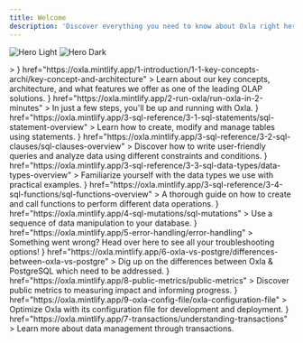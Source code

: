 ```yaml
---
title: Welcome
description: 'Discover everything you need to know about Oxla right here, right now!'
---
```


<img
  className="block dark:hidden"
  src="/assets/homepage-img-light.png"
  alt="Hero Light"
/>
<img
  className="hidden dark:block"
  src="/assets/homepage-img-dark.png"
  alt="Hero Dark"
/>

<CardGroup cols={3}>
  <Card
    title="Introduction"
    icon={<svg xmlns="http://www.w3.org/2000/svg" viewBox="0 0 119.71 134.53">>
    <g id="Layer_2" data-name="Layer 2"><g id="Layer_1-2" data-name="Layer 1"><path d="M81.75,134.53a35,35,0,0,1-12.9-2.46,34.21,34.21,0,0,1-13.6-9.84l-1.41-1.68c-.59-.71-1.2-1.44-1.82-2.15-1.26-1.44-3-3.42-4.85-5.59l-6.51-7.51-6.8-7.84-.43-.5-.15-.16a9.44,9.44,0,0,1,.95-13.31A9.7,9.7,0,0,1,36.68,82a9.53,9.53,0,0,1,7.23-.09,8.66,8.66,0,0,1,1.07.5L26.74,39.94a9.41,9.41,0,0,1,0-7.38,9.34,9.34,0,0,1,12.11-5.1,9.85,9.85,0,0,1,5.33,5.19l8.93,20.77A9.34,9.34,0,0,1,58,49a9.22,9.22,0,0,1,6.83,0,9.88,9.88,0,0,1,4.39,3.5A9.36,9.36,0,0,1,81.14,48a9.86,9.86,0,0,1,4.38,3.5,9.36,9.36,0,0,1,5.07-4.65,9.24,9.24,0,0,1,6.82.06,9.85,9.85,0,0,1,5.33,5.19L116.9,85a34.47,34.47,0,0,1-18,45.24l-3.6,1.55A34.28,34.28,0,0,1,81.75,134.53ZM36.08,93.91a1.86,1.86,0,0,1,.33.36c.13.19.3.37.46.56l6.81,7.85,6.52,7.51L55,115.78c.64.73,1.26,1.48,1.87,2.21l1.4,1.67a30.18,30.18,0,0,0,12,8.69,30.75,30.75,0,0,0,23.35-.24l3.6-1.55a30.46,30.46,0,0,0,15.94-40L99.06,53.63a5.73,5.73,0,0,0-3.14-3.05,5.26,5.26,0,0,0-3.88,0,5.45,5.45,0,0,0-3,7.23l5.63,13.09a2.27,2.27,0,0,1-1.13,3l-.14,0a2.25,2.25,0,0,1-2.89-1.24L82.79,54.72a5.73,5.73,0,0,0-3.14-3,5.26,5.26,0,0,0-3.88-.05,5.47,5.47,0,0,0-3,7.24l6.68,15.53a2.23,2.23,0,0,1,0,1.67,2.28,2.28,0,0,1-1.18,1.28l-.14,0a2.29,2.29,0,0,1-1.65,0,2.25,2.25,0,0,1-1.26-1.29L66.51,55.82a5.73,5.73,0,0,0-3.14-3,5.26,5.26,0,0,0-3.88-.05,5.45,5.45,0,0,0-3,7.24l6.66,15.48a2,2,0,0,1-1.06,2.63l-.47.2a2,2,0,0,1-2.62-1l-18.48-43a5.73,5.73,0,0,0-3.14-3,5.26,5.26,0,0,0-3.88-.05,5.47,5.47,0,0,0-3,7.24L52.31,89.29A2.26,2.26,0,0,1,51.52,92a2.38,2.38,0,0,1-2,.29,2.24,2.24,0,0,1-.91-.58l-.07-.08-4-4.61a5.34,5.34,0,0,0-2.08-1.48,5.5,5.5,0,0,0-4.18,0,5,5,0,0,0-1.41.89,5.43,5.43,0,0,0-.77,7.39Zm12.54-3.07,0,.07Zm27.1-14.91a.36.36,0,0,0,0,.09Zm3.17-1.45,0,.11Zm12.07-2s0,0,0,0l0,0Zm3.25-1.28Zm0,0Z"/><path class="cls-1" d="M11.7,59.47a2,2,0,0,1-1.43-3.4l9.38-9.57a2,2,0,0,1,2.86,2.8l-9.38,9.57A2,2,0,0,1,11.7,59.47Z"/><path class="cls-1" d="M47.67,22.8a2,2,0,0,1-1.43-3.4L55.6,9.86a2,2,0,1,1,2.86,2.8L49.1,22.2A2,2,0,0,1,47.67,22.8Z"/><path class="cls-1" d="M20.8,23.05a2,2,0,0,1-1.4-.57L9.86,13.13a2,2,0,0,1,2.8-2.86l9.54,9.35a2,2,0,0,1-1.4,3.43Z"/><path class="cls-1" d="M34.18,17.36a2,2,0,0,1-2-2L32.06,2a2,2,0,0,1,4,0l.12,13.36a2,2,0,0,1-2,2Z"/><path class="cls-1" d="M53.33,36.18a2,2,0,0,1,0-4l13.4-.12h0a2,2,0,0,1,0,4l-13.4.12Z"/><path class="cls-1" d="M2,36.67a2,2,0,0,1,0-4l13.36-.13h0a2,2,0,0,1,0,4L2,36.67Z"/></g></g>
</svg>}
    href="https://oxla.mintlify.app/1-introduction/1-1-key-concepts-archi/key-concept-and-architecture"
  >
    Learn about our key concepts, architecture, and what features we offer as one of the leading OLAP solutions.
  </Card>
  <Card
    title="Getting Started"
    icon={<svg id="Layer_2" data-name="Layer 2" xmlns="http://www.w3.org/2000/svg" viewBox="0 0 124.32 135.46">
     <g id="Warstwa_1" data-name="Warstwa 1">
    <g>
      <g>
        <path class="cls-3" d="M93.31,86.44c5.12,4.87,8.74,13.42.21,23.05-13.66,15.43-40.77,22.74-45.26,24-.32.09-.66,0-.91-.21h0c-.49-.43-.43-1.21.12-1.56,14.85-9.59,26.69-22.33,26.86-30.02"/>
        <path class="cls-1" d="M46.33,48.77c-2.34-5.87-16.12-17.29-28-2.71C5.31,62.03,2.47,89.96,1.95,94.6c-.04.33.1.66.36.87h0c.5.41,1.26.22,1.52-.37,9.69-22.19,26.11-39.76,32.08-27.36"/>
        <path class="cls-4" d="M23.39,103.32c-7.64,2.39-18.5,7.22-12.13,29.78,6.26-10,19.32.76,23.85-19.34"/>
        <path class="cls-1" d="M32.77,101.64c3.73,3.3,7.47,6.27,10.34,8.34,0,0,75.25-26.09,79.27-104.6.06-1.25-1.53-2.62-2.77-2.45C42.71,13.9,25.49,94.4,25.49,94.4c0,0,2.61,3.03,7.28,7.24"/>
        <circle class="cls-2" cx="93.59" cy="34.52" r="7.47"/>
        <circle class="cls-2" cx="72.09" cy="58.4" r="7.47"/>
      </g>
      <line class="cls-4" x1="22.28" y1="16.03" x2="3.83" y2="31.88"/>
      <line class="cls-4" x1="122.14" y1="71.44" x2="107.73" y2="83.81"/>
      <line class="cls-4" x1="121.81" y1="107.9" x2="92.46" y2="133.1"/>
      <line class="cls-4" x1="57.23" y1="1.94" x2="26.96" y2="27.93"/>
    </g>
  </g>
</svg>}
    href="https://oxla.mintlify.app/2-run-oxla/run-oxla-in-2-minutes"
  >
    In just a few steps, you'll be up and running with Oxla.
  </Card>
  <Card
    title="SQL Statements"
    icon={<svg xmlns="http://www.w3.org/2000/svg" viewBox="0 0 144.9 145.97"><g id="Layer_2" data-name="Layer 2"><g id="Layer_1-2" data-name="Layer 1"><g class="cls-1"><path class="cls-2" d="M91.94,106.25a2,2,0,0,1-2-2V73.36A5.35,5.35,0,0,0,84.6,68H51.87a2,2,0,1,1,0-4H84.6a9.35,9.35,0,0,1,9.34,9.34v30.89A2,2,0,0,1,91.94,106.25Z"/></g><g class="cls-1"><path class="cls-2" d="M69.9,96a7.94,7.94,0,1,1,7.94-7.94A7.95,7.95,0,0,1,69.9,96Zm0-11.88a3.94,3.94,0,1,0,3.94,3.94A3.95,3.95,0,0,0,69.9,84.14Z"/></g><path d="M87.36,22.33a2,2,0,0,1-2-2V5.52A1.52,1.52,0,0,0,83.84,4H5.52A1.52,1.52,0,0,0,4,5.52V20.33a2,2,0,0,1-4,0V5.52A5.53,5.53,0,0,1,5.52,0H83.84a5.53,5.53,0,0,1,5.52,5.52V20.33A2,2,0,0,1,87.36,22.33Z"/><path d="M2,51.37a2,2,0,0,1-2-2V34.56A5.53,5.53,0,0,1,5.52,29H83.84a5.53,5.53,0,0,1,5.52,5.52V47.24a2,2,0,0,1-4,0V34.56A1.52,1.52,0,0,0,83.84,33H5.52A1.52,1.52,0,0,0,4,34.56V49.37A2,2,0,0,1,2,51.37Z"/><path d="M2,80.42a2,2,0,0,1-2-2V63.61a5.53,5.53,0,0,1,5.52-5.52H45a2,2,0,0,1,0,4H5.52A1.52,1.52,0,0,0,4,63.61V78.42A2,2,0,0,1,2,80.42Z"/><path d="M84.62,126.1A40.36,40.36,0,0,1,56,114.29h0a40.5,40.5,0,0,1,0-57.18,40.43,40.43,0,0,1,57.19,0,40.42,40.42,0,0,1-28.59,69ZM58.85,111.45A36.44,36.44,0,1,0,84.62,49.24h0a36.44,36.44,0,0,0-25.77,62.21Z"/><path d="M142.9,146a2,2,0,0,1-1.41-.59l-31.09-31.1a2,2,0,0,1,2.82-2.82l31.09,31.1A2,2,0,0,1,142.9,146Z"/></g></g></svg>}
    href="https://oxla.mintlify.app/3-sql-reference/3-1-sql-statements/sql-statement-overview"
  >
    Learn how to create, modify and manage tables using statements.
  </Card>
  <Card
    title="SQL Clauses"
    icon={<svg xmlns="http://www.w3.org/2000/svg" viewBox="0 0 142.87 143.38">
     <g id="Layer_1-2" data-name="Layer 1"><path d="M84.35,123.92H6a6,6,0,0,1-6-6V6A6,6,0,0,1,6,0H93.92a6,6,0,0,1,6,6V57.92a2,2,0,0,1-4,0V6a2,2,0,0,0-2-2H6A2,2,0,0,0,4,6V117.92a2,2,0,0,0,2,2H84.35a2,2,0,0,1,0,4Z"/><path d="M97.79,143.38a2,2,0,0,1-.82-.18,2,2,0,0,1-1.18-1.82l0-33a3.32,3.32,0,0,0-1.35-2.69L73.75,90.12a7.39,7.39,0,0,1-2.94-5.88V73.34A5.38,5.38,0,0,1,76.19,68h61.3a5.38,5.38,0,0,1,5.38,5.38v10.9a7.39,7.39,0,0,1-2.94,5.88L119.2,105.66a3.36,3.36,0,0,0-1.34,2.68v17a2,2,0,0,1-.67,1.49L99.12,142.87A2,2,0,0,1,97.79,143.38ZM76.19,72a1.38,1.38,0,0,0-1.38,1.38v10.9a3.36,3.36,0,0,0,1.34,2.68l20.72,15.54a7.32,7.32,0,0,1,2.94,5.89l0,28.57,14.07-12.51V108.34a7.39,7.39,0,0,1,2.94-5.88l20.73-15.54a3.32,3.32,0,0,0,1.34-2.68V73.34A1.38,1.38,0,0,0,137.49,72Z"/><path class="cls-1" d="M83.85,28H16.06a2,2,0,1,1,0-4H83.85a2,2,0,0,1,0,4Z"/><path class="cls-1" d="M67.47,99.92H16.06a2,2,0,1,1,0-4H67.47a2,2,0,0,1,0,4Z"/><path class="cls-1" d="M83.85,52H16.06a2,2,0,1,1,0-4H83.85a2,2,0,0,1,0,4Z"/><path class="cls-1" d="M58.81,76H16.06a2,2,0,1,1,0-4H58.81a2,2,0,0,1,0,4Z"/></g></g>
</svg>}
    href="https://oxla.mintlify.app/3-sql-reference/3-2-sql-clauses/sql-clauses-overview"
  >
    Discover how to write user-friendly queries and analyze data using different constraints and conditions.
  </Card>
  <Card
    title="SQL Data Types"
    icon={<svg xmlns="http://www.w3.org/2000/svg" viewBox="0 0 148.23 144.14">
    <g id="Layer_2" data-name="Layer 2"><g id="Layer_1-2" data-name="Layer 1"><path d="M33.16,140.27A30.88,30.88,0,1,1,64,109.39,30.91,30.91,0,0,1,33.16,140.27Zm0-57.76A26.88,26.88,0,1,0,60,109.39,26.91,26.91,0,0,0,33.16,82.51Z"/><path d="M139.6,56.32H87.78a2,2,0,0,1-2-2V2.5a2,2,0,0,1,2-2H139.6a2,2,0,0,1,2,2V54.32A2,2,0,0,1,139.6,56.32Zm-49.82-4H137.6V4.5H89.78Z"/><path class="cls-1" d="M113.7,144.14a2,2,0,0,1-1.42-.58L79.75,111a2,2,0,0,1,0-2.83l32.53-32.53a2,2,0,0,1,2.83,0l32.54,32.53a2,2,0,0,1,0,2.83l-32.54,32.54A2,2,0,0,1,113.7,144.14ZM84,109.61l29.71,29.7,29.7-29.7L113.7,79.9Z"/><path d="M63,56.81H2a2,2,0,0,1-1.73-3L30.76,1a2,2,0,0,1,3.46,0L64.71,53.81a2,2,0,0,1-1.73,3Zm-57.52-4H59.52L32.49,6Z"/></g></g>
</svg>}
    href="https://oxla.mintlify.app/3-sql-reference/3-3-sql-data-types/data-types-overview"
  >
    Familiarize yourself with the data types we use with practical examples.
  </Card>
  <Card
    title="SQL Functions"
    icon={<svg xmlns="http://www.w3.org/2000/svg" viewBox="0 0 125.77 134.57">
    <g id="Layer_1-2" data-name="Layer 1"><path class="cls-1" d="M62.88,71.38A2,2,0,0,1,61.69,71a39.66,39.66,0,0,1,0-62.58,1.94,1.94,0,0,1,2.39,0,39.68,39.68,0,0,1,0,62.58A2,2,0,0,1,62.88,71.38Zm0-59a35.79,35.79,0,0,0,0,54.52,35.79,35.79,0,0,0,0-54.52Z"/><path d="M86.09,79.36a1.94,1.94,0,0,1,0-3.88,35.8,35.8,0,0,0,0-71.6,35.43,35.43,0,0,0-22,7.58l-1.19.93-1.19-.93a35.43,35.43,0,0,0-22-7.58,35.8,35.8,0,1,0,0,71.6,35.43,35.43,0,0,0,22-7.58L62.88,67l1.19.93a36.39,36.39,0,0,0,4.51,3,1.94,1.94,0,0,1-1.89,3.39,40,40,0,0,1-3.81-2.43,39.25,39.25,0,0,1-23.2,7.5A39.68,39.68,0,1,1,39.69,0a39.25,39.25,0,0,1,23.2,7.5A39.27,39.27,0,0,1,86.09,0a39.68,39.68,0,0,1,0,79.36Z"/><path d="M54,134.57H48.89a1.94,1.94,0,1,1,0-3.88H54a8.08,8.08,0,0,0,7.83-6.07L74.94,73.93a12,12,0,0,1,11.59-9h5.09a1.94,1.94,0,0,1,0,3.88H86.53A8.08,8.08,0,0,0,78.7,74.9L65.57,125.6A12,12,0,0,1,54,134.57Z"/><path d="M79,101.7H61.48a1.94,1.94,0,0,1,0-3.88H79a1.94,1.94,0,0,1,0,3.88Z"/><path d="M110.45,123.33a1.94,1.94,0,0,1-1.37-.57L95,108.64a1.94,1.94,0,0,1,2.74-2.74L111.82,120a1.94,1.94,0,0,1-1.37,3.31Z"/><path d="M96.33,123.33A1.94,1.94,0,0,1,95,120l14.12-14.12a1.94,1.94,0,0,1,2.74,2.74L97.7,122.76A1.92,1.92,0,0,1,96.33,123.33Z"/><path d="M90.11,132.16a1.9,1.9,0,0,1-1.45-.66,25.88,25.88,0,0,1,0-34.33,1.94,1.94,0,1,1,2.9,2.58,22,22,0,0,0,0,29.19,1.94,1.94,0,0,1-1.45,3.22Z"/><path d="M116.66,132.16a1.9,1.9,0,0,1-1.28-.49,1.92,1.92,0,0,1-.17-2.73,22,22,0,0,0,0-29.19,1.94,1.94,0,1,1,2.9-2.58,25.88,25.88,0,0,1,0,34.33A1.9,1.9,0,0,1,116.66,132.16Z"/></g></g>
</svg>}
    href="https://oxla.mintlify.app/3-sql-reference/3-4-sql-functions/sql-functions-overview"
  >
    A thorough guide on how to create and call functions to perform different data operations.
  </Card>
  <Card
    title="SQL Mutations"
    icon={<svg xmlns="http://www.w3.org/2000/svg" viewBox="0 0 123.64 134.24">
    <g id="Layer_2" data-name="Layer 2"><g id="Layer_1-2" data-name="Layer 1"><path class="cls-1" d="M10.08,44.58a2,2,0,0,1-1.29-3.64L47.62,9.78A2,2,0,1,1,50.18,13L11.35,44.13A2,2,0,0,1,10.08,44.58Z"/><path class="cls-1" d="M74.78,125.62A2,2,0,0,1,73.49,122l39.36-31.59a2,2,0,1,1,2.56,3.19L76.05,125.17A2,2,0,0,1,74.78,125.62Z"/><path class="cls-1" d="M48.7,92.27a2,2,0,0,1-1.28-3.64L72.07,68.85A2,2,0,1,1,74.63,72L50,91.82A2,2,0,0,1,48.7,92.27Z"/><path class="cls-1" d="M36.28,77.82A2,2,0,0,1,35,74.18L59.59,54.44a2,2,0,1,1,2.56,3.19L37.56,77.37A2,2,0,0,1,36.28,77.82Z"/><path d="M121.6,100.17a2,2,0,0,1-1.6-.77c-8.89-11.07-23.31-8.73-38.57-6.24-15.76,2.56-32,5.22-42.43-7.72s-4.27-28.27,1.65-43.09C46.38,28,51.79,14.41,42.9,3.33A2,2,0,1,1,46.09.76c10.39,13,4.27,28.28-1.64,43.1-5.74,14.37-11.15,27.94-2.26,39s23.31,8.73,38.58,6.24c15.75-2.56,32-5.22,42.42,7.73a2,2,0,0,1-1.59,3.32Z"/><path d="M79.16,134.24a2,2,0,0,1-1.6-.77c-10.38-12.94-4.27-28.26,1.64-43.08,2.59-6.49,5.27-13.2,6.39-19.45a2,2,0,1,1,4,.73c-1.2,6.65-4,13.56-6.62,20.24-5.73,14.36-11.14,27.93-2.25,39a2,2,0,0,1-1.59,3.32Z"/><path d="M23.66,47.24C14.75,47.24,6.57,45,.45,37.39a2,2,0,0,1,3.19-2.55C12.53,45.92,27,43.57,42.21,41.08c7.1-1.16,14.43-2.35,21.19-2.08a2.05,2.05,0,0,1,2,2.13,2,2,0,0,1-2.13,2c-6.34-.26-13.47.9-20.36,2C36.41,46.17,29.86,47.24,23.66,47.24Z"/><path d="M85.41,50.24a2,2,0,0,1-1.28-3.64L97.49,35.87a2,2,0,1,1,2.56,3.19L86.69,49.79A2,2,0,0,1,85.41,50.24Z"/><path d="M78.1,41.12a2,2,0,0,1-.54-.07,2,2,0,0,1-1.44-2.51L80.57,22a2,2,0,1,1,4,1.07L80.07,39.61A2,2,0,0,1,78.1,41.12Z"/><path d="M92.73,59.35a2,2,0,0,1-.09-4.09l17.11-.75a2,2,0,1,1,.18,4.09l-17.11.75Z"/></g></g>
</svg>}
    href="https://oxla.mintlify.app/4-sql-mutations/sql-mutations"
  >
    Use a sequence of data manipulation to your database.
  </Card>
  <Card
    title="Error Handling"
    icon={<svg xmlns="http://www.w3.org/2000/svg" viewBox="0 0 141.84 142.09">
    <g id="Layer_2" data-name="Layer 2"><g id="Layer_1-2" data-name="Layer 1"><path d="M135.7,142.09h-69a6.13,6.13,0,0,1-5.31-9.19L95.91,73.18A2,2,0,0,1,96,73a6.13,6.13,0,0,1,10.5.19L141,132.9a6.13,6.13,0,0,1-5.31,9.19ZM99.28,75.33,64.89,134.9a2.13,2.13,0,0,0,1.85,3.19h69a2.13,2.13,0,0,0,1.84-3.19L103.07,75.18a2.14,2.14,0,0,0-3.69,0A.78.78,0,0,1,99.28,75.33Z"/><path class="cls-1" d="M101.21,118a2,2,0,0,1-2-2V94.05a2,2,0,0,1,4,0V116A2,2,0,0,1,101.21,118Z"/><path class="cls-1" d="M101.21,128.17a2,2,0,0,1-2-2v-1a2,2,0,0,1,4,0v1A2,2,0,0,1,101.21,128.17Z"/><path d="M101.21,25.3a2,2,0,0,1-2-2V6.09A2.1,2.1,0,0,0,97.12,4h-91A2.1,2.1,0,0,0,4,6.09V23.3a2,2,0,0,1-4,0V6.09A6.09,6.09,0,0,1,6.09,0h91a6.09,6.09,0,0,1,6.09,6.09V23.3A2,2,0,0,1,101.21,25.3Z"/><path d="M101.21,59.06a2,2,0,0,1-2-2V39.85a2.1,2.1,0,0,0-2.09-2.09h-91A2.1,2.1,0,0,0,4,39.85V57.06a2,2,0,0,1-4,0V39.85a6.09,6.09,0,0,1,6.09-6.09h91a6.09,6.09,0,0,1,6.09,6.09V57.06A2,2,0,0,1,101.21,59.06Z"/><path d="M67.09,106.39h-61A6.09,6.09,0,0,1,0,100.3V73.6a6.09,6.09,0,0,1,6.09-6.09H86.71a2,2,0,0,1,0,4H6.09A2.1,2.1,0,0,0,4,73.6v26.7a2.1,2.1,0,0,0,2.09,2.09h61a2,2,0,0,1,0,4Z"/><path class="cls-1" d="M18.86,26.28A7.14,7.14,0,1,1,26,19.14,7.14,7.14,0,0,1,18.86,26.28Zm0-10.28A3.14,3.14,0,1,0,22,19.14,3.15,3.15,0,0,0,18.86,16Z"/><path class="cls-1" d="M18.86,60A7.14,7.14,0,1,1,26,52.9,7.14,7.14,0,0,1,18.86,60Zm0-10.28A3.14,3.14,0,1,0,22,52.9,3.15,3.15,0,0,0,18.86,49.76Z"/><path class="cls-1" d="M18.86,94.4A7.14,7.14,0,1,1,26,87.26,7.14,7.14,0,0,1,18.86,94.4Zm0-10.28A3.14,3.14,0,1,0,22,87.26,3.15,3.15,0,0,0,18.86,84.12Z"/></g></g>
</svg>}
    href="https://oxla.mintlify.app/5-error-handling/error-handling"
  >
    Something went wrong? Head over here to see all your troubleshooting options!
  </Card>
  <Card
    title="Oxla vs PostgreSQL"
    icon={<svg xmlns="http://www.w3.org/2000/svg" viewBox="0 0 142.3 140.57">
    <g id="Layer_2" data-name="Layer 2"><g id="Layer_1-2" data-name="Layer 1"><path d="M58.84,60.84H2a2,2,0,0,1-2-2V2A2,2,0,0,1,2,0H58.84a2,2,0,0,1,2,2V58.84A2,2,0,0,1,58.84,60.84ZM4,56.84H56.84V4H4Z"/><path d="M140.3,140.57H70.93a2,2,0,0,1-1.73-1,2,2,0,0,1,0-2L103.87,76a2,2,0,0,1,3.48,0L142,137.59a2,2,0,0,1-1.74,3Zm-66-4h62.53L105.61,81Z"/><path class="cls-1" d="M20.2,136.87a2,2,0,0,1-1.48-3.35L132,9.25a2,2,0,0,1,3,2.7L21.68,136.22A2,2,0,0,1,20.2,136.87Z"/></g></g>
</svg>}
    href="https://oxla.mintlify.app/6-oxla-vs-postgre/differences-between-oxla-vs-postgre"
  >
    Dig up on the differences between Oxla & PostgreSQL which need to be addressed.
  </Card>
  <Card
    title="Public Metrics"
    icon={<svg xmlns="http://www.w3.org/2000/svg" viewBox="0 0 143.02 135.26">
    <g id="Layer_2" data-name="Layer 2"><g id="Layer_1-2" data-name="Layer 1"><path class="cls-1" d="M86.54,38.85H15.64a2,2,0,0,1,0-4h70.9a2,2,0,0,1,0,4Z"/><path class="cls-1" d="M122.53,38.85H96.91a2,2,0,0,1,0-4h25.62a2,2,0,0,1,0,4Z"/><path class="cls-1" d="M43.82,79H15.64a2,2,0,0,1,0-4H43.82a2,2,0,0,1,0,4Z"/><path class="cls-1" d="M122.83,79h-15a2,2,0,0,1,0-4h15a2,2,0,0,1,0,4Z"/><path d="M110,101.66H39a3.94,3.94,0,0,1-3.72-5.26L53,46.14A3.95,3.95,0,0,1,60.36,46L74,79.43,88.61,25.77a3.91,3.91,0,0,1,3.81-2.91h0a3.88,3.88,0,0,1,3.78,3l17.51,70.71a.76.76,0,0,1,.06.2,3.95,3.95,0,0,1-3.83,4.89ZM56.71,47.6,39.05,97.73l70.86-.07L92.42,27,77.8,80.64a3.94,3.94,0,0,1-7.46.44Z"/><path d="M141,121.62H20.57a6.94,6.94,0,0,1-6.93-6.93V2a2,2,0,0,1,4,0V114.69a2.93,2.93,0,0,0,2.93,2.93H141a2,2,0,0,1,0,4Z"/><path d="M29.28,17.64a2,2,0,0,1-1.41-.59L15.64,4.83,3.41,17.05a2,2,0,0,1-2.82,0,2,2,0,0,1,0-2.82L14.23.59a2,2,0,0,1,2.82,0L30.69,14.23a2,2,0,0,1-1.41,3.41Z"/><path d="M127.38,135.26a2,2,0,0,1-1.41-3.41l12.22-12.23L126,107.39a2,2,0,1,1,2.82-2.82l13.64,13.64a2,2,0,0,1,0,2.82l-13.64,13.64A2,2,0,0,1,127.38,135.26Z"/></g></g>
</svg>}
    href="https://oxla.mintlify.app/8-public-metrics/public-metrics"
  >
    Discover public metrics to measuring impact and informing progress.
  </Card>
  <Card
    title="Oxla Configuration File"
    icon={<svg xmlns="http://www.w3.org/2000/svg" viewBox="0 0 122.5 133.51">
    <g id="Layer_2" data-name="Layer 2"><g id="Layer_1-2" data-name="Layer 1"><path class="cls-1" d="M94.47,33.52H65.94a2,2,0,0,1-2-2V2a2,2,0,0,1,4,0V29.52H94.47a2,2,0,0,1,0,4Z"/><path d="M26.67,123.92H6a6,6,0,0,1-6-6V6A6,6,0,0,1,6,0H66a8.67,8.67,0,0,1,6.2,2.57L95.69,26.11a8.67,8.67,0,0,1,2.57,6.2V44.85a2,2,0,1,1-4,0V32.31a4.78,4.78,0,0,0-1.39-3.38L69.33,5.39A4.78,4.78,0,0,0,66,4H6A2,2,0,0,0,4,6V117.92a2,2,0,0,0,2,2H26.67a2,2,0,0,1,0,4Z"/><path class="cls-1" d="M90.35,67.81H42.65a2,2,0,0,1,0-4h47.7a2,2,0,0,1,0,4Z"/><path d="M110.05,77.5a11.69,11.69,0,1,1,11.69-11.69A11.7,11.7,0,0,1,110.05,77.5Zm0-19.38a7.69,7.69,0,1,0,7.69,7.69A7.7,7.7,0,0,0,110.05,58.12Z"/><path class="cls-1" d="M120.5,123.82H72a2,2,0,0,1,0-4H120.5a2,2,0,0,1,0,4Z"/><path d="M52.34,133.51A11.69,11.69,0,1,1,64,121.82,11.7,11.7,0,0,1,52.34,133.51Zm0-19.38A7.69,7.69,0,1,0,60,121.82,7.7,7.7,0,0,0,52.34,114.13Z"/><path class="cls-1" d="M120.5,95.59H101.05a2,2,0,1,1,0-4H120.5a2,2,0,0,1,0,4Z"/><path class="cls-1" d="M61.66,95.59h-19a2,2,0,0,1,0-4h19a2,2,0,0,1,0,4Z"/><path d="M81.35,105.28A11.69,11.69,0,1,1,93,93.59,11.7,11.7,0,0,1,81.35,105.28Zm0-19.38A7.69,7.69,0,1,0,89,93.59,7.7,7.7,0,0,0,81.35,85.9Z"/></g></g>
</svg>}
    href="https://oxla.mintlify.app/9-oxla-config-file/oxla-configuration-file"
  >
    Optimize Oxla with its configuration file for development and deployment.
  </Card>
  <Card
    title="Understanding Transactions"
    icon={<svg xmlns="http://www.w3.org/2000/svg" viewBox="0 0 123.98 135.65"><g id="Layer_2" data-name="Layer 2"><g id="Layer_1-2" data-name="Layer 1"><path class="cls-1" d="M76.2,135.65a2,2,0,0,1-1.36-.53L47.08,109.35a2,2,0,0,1,0-2.94L74.84,80.65a2,2,0,0,1,3.36,1.47V95.23H122a2,2,0,0,1,0,4H76.2a2,2,0,0,1-2-2V86.7L51.38,107.88,74.2,129.06V118.54a2,2,0,0,1,2-2H122a2,2,0,0,1,0,4H78.2v13.11a2,2,0,0,1-1.2,1.83A1.89,1.89,0,0,1,76.2,135.65Z"/><path d="M101.21,25.3a2,2,0,0,1-2-2V6.09A2.1,2.1,0,0,0,97.12,4h-91A2.1,2.1,0,0,0,4,6.09V23.3a2,2,0,0,1-4,0V6.09A6.09,6.09,0,0,1,6.09,0h91a6.09,6.09,0,0,1,6.09,6.09V23.3A2,2,0,0,1,101.21,25.3Z"/><path d="M101.21,59.06a2,2,0,0,1-2-2V39.85a2.1,2.1,0,0,0-2.09-2.09h-91A2.1,2.1,0,0,0,4,39.85V57.06a2,2,0,0,1-4,0V39.85a6.09,6.09,0,0,1,6.09-6.09h91a6.09,6.09,0,0,1,6.09,6.09V57.06A2,2,0,0,1,101.21,59.06Z"/><path class="cls-1" d="M18.86,26.28A7.14,7.14,0,1,1,26,19.14,7.14,7.14,0,0,1,18.86,26.28Zm0-10.28A3.14,3.14,0,1,0,22,19.14,3.15,3.15,0,0,0,18.86,16Z"/><path class="cls-1" d="M18.86,60A7.14,7.14,0,1,1,26,52.9,7.14,7.14,0,0,1,18.86,60Zm0-10.28A3.14,3.14,0,1,0,22,52.9,3.15,3.15,0,0,0,18.86,49.76Z"/><path class="cls-1" d="M18.86,94.4A7.14,7.14,0,1,1,26,87.26,7.14,7.14,0,0,1,18.86,94.4Zm0-10.28A3.14,3.14,0,1,0,22,87.26,3.15,3.15,0,0,0,18.86,84.12Z"/><path d="M36.26,106.39H6.09A6.09,6.09,0,0,1,0,100.3V73.6a6.09,6.09,0,0,1,6.09-6.09h91a6.09,6.09,0,0,1,6.09,6.09V86.81a2,2,0,0,1-4,0V73.6a2.1,2.1,0,0,0-2.09-2.09h-91A2.1,2.1,0,0,0,4,73.6v26.7a2.1,2.1,0,0,0,2.09,2.09H36.26a2,2,0,1,1,0,4Z"/></g></g></svg>}
    href="https://oxla.mintlify.app/7-transactions/understanding-transactions"
  >
    Learn more about data management through transactions.
  </Card>
</CardGroup>